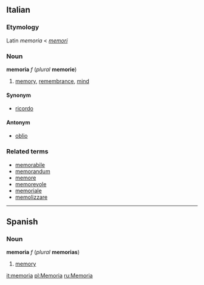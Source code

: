 ==Italian==
===Etymology===
Latin ''memoria'' < ''[[memori]]''
===Noun===
'''memoria''' ''f'' (''plural'' '''memorie''')

# [[memory]], [[remembrance]], [[mind]]

====Synonym====
*[[ricordo]]

====Antonym====
*[[oblio]]

===Related terms===
*[[memorabile]]
*[[memorandum]]
*[[memore]]
*[[memorevole]]
*[[memoriale]]
*[[memolizzare]]

----

==Spanish==
===Noun===
'''memoria''' ''f'' (''plural'' '''memorias''')

# [[memory]]

[[it:memoria]]
[[pl:Memoria]]
[[ru:Memoria]]
